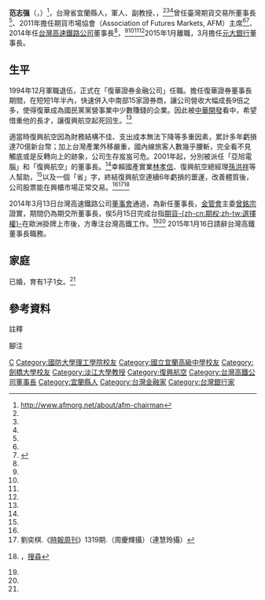 {{otheruses|范志强}}
{{Infobox_Person
|name =范志强
|image=
|box_width=170px
|occupation= 
|period = 
|birth_name=
|other_names =
|english_names = Tony C. Fan
|Sex = 男
|birth_date= {{birth date and age|1951|8|20}}
|birth_place= {{TWN}}[[宜蘭縣|宜蘭縣]]
|death_date= 
|death_place=
|nationality ={{ROC}}
|residence =
|party =
|religion = 
|spouse = 
|relatives =
|education=
*英國[[劍橋大學|劍橋大學]]博士<small>（主修：管理資訊與人工智慧）1994/3</small><ref name="appledaily_tw_20070903_3784927" /><ref name="cier_edu_7122813562971" />
*[[國防管理學院|國防管理學院]]<small>企管碩士（MBA）1985/6</small><ref name="cier_edu_7122813562971" />
*美國[[阿拉巴馬大學|阿拉巴馬大學]]<small>計算機工程碩士 1982/3</small><ref name="cier_edu_7122813562971" />
*[[中正理工學院|中正理工學院]]<small>電子工程系學士 1974/10</small><ref name="cier_edu_7122813562971" />
|past = 
*國防管理學院 講師、副教授<small>（1984/7－1994/12）</small><ref name="cier_edu_7122813562971" />
*[[臺灣證券交易所|臺灣證券交易所]] 顧問<small>（1984/7－1987/6）</small><ref name="cier_edu_7122813562971" />
*復華證券金融公司<ref name="cier_edu_7122813562971" />
:#顧問<small>（1988/7－1994/12）</small>
:#經理、協理<small>（1995/1－1997/2）</small>
:#董事長兼總經理<small>（1997/2－2001/1）</small>
*[[財團法人中華民國證券櫃檯買賣中心|中華民國櫃檯買賣中心]] 監察人<small>（1997/8－2000/7）</small><ref name="cier_edu_7122813562971" />
*台北市證券商業同業公會 監事會主席<ref name="cier_edu_7122813562971" />
*中華民國證券商業同業公會 理監事主席（召集人）<ref name="cier_edu_7122813562971" />
*台灣期貨交易所 監察人<ref name="cier_edu_7122813562971" />
*復華期貨 董事<ref name="cier_edu_7122813562971" />
*證券交易所共同責任制
:交割結算基金 委員<ref name="cier_edu_7122813562971" />
*櫃檯買賣市場共同責任制
:交割結算基金 委員<ref name="cier_edu_7122813562971" />
*[[華梵大學|華梵大學]]工管研究所 兼任副教授 <small>（2001/8－2002/7）</small><ref name="cier_edu_7122813562971" />
*怡安科技股份有限公司 董事長 <small>（2002/4－2003/12）</small><ref name="appledaily_tw_20070903_3784927" /><ref name="cier_edu_7122813562971" />
*亞旭電腦股份有限公司 董事長 <small>（2001/2－2006/3）</small><ref name="appledaily_tw_20070903_3784927" /><ref name="cier_edu_7122813562971" /><ref name="bw_tw_mag_12083" />
*[[開南管理學院|開南管理學院]]空運管理研究所　兼任副教授 <small>（2006/2－2006/7）</small>
*[[復興航空|復興航空]]運輸股份有限公司 董事長<ref name="cier_edu_7122813562971" /><ref name="bw_tw_mag_12083" /><ref name="libertytimes_200010228_today-e7" />
*台北市航空運輸商業同業公會　理事長<ref name="cier_edu_7122813562971" />
*[[淡江大學|淡江大學]]國際企業經營系 兼任副教授<ref name="cier_edu_7122813562971" />
*元科管理顧問股份有限公司 董事長<ref name="cier_edu_7122813562971" />
*財團法人[[中華經濟研究院|中華經濟研究院]] 董事長<ref name="cier_edu_7122813562971" />
*[[臺灣集中保管結算所|臺灣集中保管結算所]]董事長<small>（2008/08/21－2010/07/12）</small>
*[[臺灣期貨交易所|臺灣期貨交易所]] 董事長 <small>（2010/07－2014/5/15）</small><ref name="taifex_20140217" /><ref name="cna_20140310" /><ref name="appledaily_tw_20140313_359749" /><ref name="cna_201403130049-1" />
:*期貨市場協會主席（2011年－2012年）<ref name="afmorg-chairman"/><ref name="cnYES-2011-03-02"/>
*[[台灣高速鐵路公司|台灣高速鐵路公司]]董事長<small>（2014/03/13－2015/01/16）</small><ref name="appledaily_tw_20140313_359749" /><ref name="cna_201403130049-1" />
*[[元大銀行|元大銀行]]董事長<ref>[http://news.ltn.com.tw/news/business/paper/867703 范志強 出任元大銀董事長]，2015-03-31</ref>

|awards= 
*中華民國第四屆證券暨期貨金彝獎－最佳企業領導人<small>（1999/8/25）</small>
*中華民國八十八年全國優良商人金商獎<small>（1999/11/1）</small>
*中華民國傑出企業領導人金峰獎<small>（2000/10）</small><ref name="cier_edu_7122813562971" />
}}

'''范志强'''（{{lang-en|Tony C. Fan}}，{{bd|1951年|8月20日|||catIdx=}}）<ref name="afmorg-chairman">http://www.afmorg.net/about/afm-chairman</ref>，台灣省宜蘭縣人，軍人、副教授、{{le|商業經理人|Business manager|專業經理人}}，<ref name="appledaily_tw_20070903_3784927" /><ref name="cier_edu_7122813562971" /><ref name="gpwb_20131101" />曾任臺灣期貨交易所董事長<ref name="taifex_20140217" />、2011年擔任期貨市場協會（Association of Futures Markets, AFM）主席<ref name="afmorg-chairman"/><ref name="cnYES-2011-03-02">{{cite web | url = http://news.cnyes.com/content/20110302/kdvjot365scrm.shtml | title = 台灣期交所董座范志強當選國際期貨組織AFM協會主席 | author = 陳慧琳 | location = 臺灣臺北　 | date = 2011-03-02 | publisher = 鉅亨網 cnYES | deadurl = yes | archiveurl = https://web.archive.org/web/20140520221216/http://news.cnyes.com/content/20110302/kdvjot365scrm.shtml | archivedate = 2014-05-20 }}</ref>、2014年任[[台灣高速鐵路公司|台灣高速鐵路公司]]董事長<ref name="cna_20140310" />，<ref name="appledaily_tw_20140311_35692050" /><ref name="appledaily_tw_20140313_359749" /><ref name="cna_201403130049-1" /><ref name="appledaily_tw_20140314_35700526" />2015年1月離職，3月擔任[[元大銀行|元大銀行]]董事長。

== 生平 ==
1994年12月軍職退伍，正式在「復華證券金融公司」{{efn|[[元大寶來證券|元大寶來證券]]前身之一<ref>[http://www.104.com.tw/jobbank/custjob/index.php?r=cust&j=446043274836406748423a1d1d1d1d5f2443a363189j52 復華投信] - [[104人力銀行|104人力銀行]]</ref>}}任職。擔任復華證券董事長期間，在短短1年半內，快速併入中南部15家證券商，讓公司營收大幅成長9倍之多，使得復華成為國民黨黨營事業中少數賺錢的企業。因此被[[中華開發|中華開發]]看中，希望借重他的長才，讓復興航空起死回生。<ref name="bw_tw_mag_12083" />

適當時復興航空因為財務結構不佳、支出成本無法下降等多重因素，累計多年虧損達70億新台幣；加上台灣產業外移嚴重，國內線旅客人數幾乎腰斬，完全看不見觸底或是反轉向上的跡象，公司生存岌岌可危。2001年起，分別被派任「亞旭電腦」{{efn|亞旭創辦人及原董事長杜興隆、亞旭總經理林成貴等<ref>[http://www.ep.nctu.edu.tw/alumni/alumni.php 傑出系友] - [[國立交通大學|國立交通大學]]電子物理系</ref>}}和「復興航空」的董事長。<ref name="bw_tw_mag_12083" />幸賴國產實業[[林孝信_(消歧義)|林孝信]]、復興航空總經理[[孫洪祥|孫洪祥]]{{efn|2014年3月在[[華航集團|華航集團]]任職}}等人幫助，<ref name="libertytimes_200010228_today-e7" />以及一個「省」字，終結復興航空連續6年虧損的噩運，改善體質後，公司股票能在興櫃市場正常交易。<ref name="bw_tw_mag_12083" /><ref>劉奕棋.《[[時報周刊|時報周刊]]》1319期.（周慶輝攝）（連慧玲攝）</ref><ref name="cw_mag_20080618_5002655">{{cite web| url= http://www.cw.com.tw/article/article.action?id=5002655 |title= 航空、汽車業　求生大作戰 | author= 黃亦筠  | coauthors = 呂馨玲  | location= 台北 | publisher= [[天下雜誌|天下雜誌]] | work = 399期 | date= 2008-06-18 | year = 2008}}，[http://www.cw.com.tw/search/doSearch.action?key=%E8%8C%83%E5%BF%97%E5%BC%B7 搜尋]</ref>

2014年3月13日台灣高速鐵路公司[[董事會|董事會]]通過，為新任董事長，[[中華民國金融監督管理委員會|金管會]]主委[[曾銘宗|曾銘宗]]證實，期間仍為期交所董事長，俟5月15日完成台指[[股票期貨|期貨]][[期权|-{zh-cn:期权;zh-tw:選擇權}-]]在歐洲掛牌上市後，方專注台灣高鐵工作。<ref name="appledaily_tw_20140313_359749" /><ref name="cna_201403130049-1" />
2015年1月16日請辭台灣高鐵董事長職務。

== 家庭 ==
已婚，育有1子1女。<ref name="appledaily_tw_20140311_35692050" />

== 參考資料 ==
;註釋
{{notelist|iger=}}
;腳注
{{reflist|
refs=
<ref name="libertytimes_200010228_today-e7">{{cite news| url= http://www.libertytimes.com.tw/2001/new/feb/28/today-e7.htm |title= 復興航空 開發經營團隊接掌 | author= 蘇宇暉 | location= 台北 | publisher= [[自由時報|自由時報]] | date= 2001年2月28日 }}</ref>
<ref name="appledaily_tw_20070903_3784927">{{cite news| url= http://www.appledaily.com.tw/appledaily/article/finance/20070903/3784927/ |title= 范志強 抱孫不成 養狗乾過癮 | author= 陳慜蔚 | location= 台北 | publisher= [[蘋果日報|蘋果日報]] | date= 2007年9月3日 }}</ref>
<ref name="cier_edu_7122813562971">{{cite web |url=http://www.cier.edu.tw/public/Attachment/7122813562971.pdf | title= 范志強 董事長簡歷 | format = pdf | publisher= 財團法人[[中華經濟研究院|中華經濟研究院]]}}</ref>
<ref name="bw_tw_mag_12083">{{cite web| url= http://www.businessweekly.com.tw/KArticle.aspx?id=12083 |title= 接下亞旭電腦與復興航空兩大挑戰 證券、航空、科技，范志強通吃！ | author= 張殿文 | work = 第700期 | publisher= [[商業周刊_(台灣)|商業周刊 (台灣)]] | date= 2003-05-21}}</ref>
<ref name="gpwb_20131101">{{cite web | url = http://news.gpwb.gov.tw/news.aspx?ydn=026dTHGgTRNpmRFEgxcbfXeut3OMJo83bj7NmgTAG03izL9SvsLzjw8ouUWWFWPOqrPxdI9fcWxxv0R6loI35x6DqsJKdegeaDzQqP4c958%3d | title = ◎ 理工學院院慶 績效卓著 | author = 謝宗憲 | publisher = 中華民國國防部[[青年日報社|青年日報社]] | date = 2013年11月1日 | quote = 國防大學校長[[邱國正|邱國正]]上將主持中正理工學院院慶大會時，勗勉全體師生效法先期學長戮力為國服務典範，成為有志青年獻身報國、開創美好前程的最佳學府；此外，會中也舉辦「教育成果展」等展覽，展現該校優異的學術成果。<br/><br/>國防大學理工學院昨日舉行「47週年院慶」慶祝活動，邀請[[鄭毓珊|鄭毓珊]]備役中將等歷任院長、校友、眷屬及師長等蒞院共同慶賀暨合影，並頒獎表揚「傑出校友」范志強以及多位「校友楷模」。 | deadurl = yes | archiveurl = https://web.archive.org/web/20131104142114/http://news.gpwb.gov.tw/news.aspx?ydn=026dTHGgTRNpmRFEgxcbfXeut3OMJo83bj7NmgTAG03izL9SvsLzjw8ouUWWFWPOqrPxdI9fcWxxv0R6loI35x6DqsJKdegeaDzQqP4c958%3D | archivedate = 2013年11月4日 }}</ref>
<ref name="taifex_20140217">{{cite web| url= http://www.taifex.com.tw/chinese/1/OrgStructure1.asp |title= 董事會、委員會！ 臺灣期貨交易所股份有限公司第六屆董事及監察人名單 | author=   | publisher= [[臺灣期貨交易所|臺灣期貨交易所]] | date= 2014-02-17}}</ref>
<ref name="cna_20140310">{{cite news| url= http://www.cna.com.tw/news/afe/201403100469-1.aspx |title= 扮演救火隊的范志強 | author= 韋樞 | location= 台北 | publisher= [[中央通訊社|中央通訊社]] | date= 2014-03-10}}</ref>
<ref name="appledaily_tw_20140311_35692050">{{cite news| url= http://www.appledaily.com.tw/appledaily/article/headline/20140311/35692050/ |title= 高鐵新董事長 范志強料接任 | author= 陳如嬌 | location= 台北 | publisher= [[蘋果日報|蘋果日報]] | date= 2014年3月11日}}</ref>
<ref name="appledaily_tw_20140313_359749">{{cite news| url= http://www.appledaily.com.tw/realtimenews/article/life/20140313/359749/ |title= 高鐵確認董座范志強、執行長鄭光遠 | author=   | location= 台北 | publisher= [[蘋果日報|蘋果日報]] | date= 2014年3月13日}}</ref>
<ref name="cna_201403130049-1">{{cite news| url= http://www.cna.com.tw/news/ahel/201403130049-1.aspx |title= 范志強接高鐵董座 擬暫不支薪 | author= 汪淑芬  | location= 台北 | publisher= [[中央通訊社|中央通訊社]] | date= 2014年3月13日}}</ref>
<ref name="appledaily_tw_20140314_35700526">{{cite news| url= http://www.appledaily.com.tw/appledaily/article/headline/20140314/35700526/ |title= 范志強接董座、鄭光遠接執行長 高鐵又出包 | author= 陳如嬌  | location= 台北 | publisher= [[蘋果日報|蘋果日報]] | date= 2014年3月14日}}</ref>
}}

{{Authority control}}
{{DEFAULTSORT:Fan范}}
[[Category:范姓|C]]
[[Category:國防大學理工學院校友|Category:國防大學理工學院校友]]
[[Category:國立宜蘭高級中學校友|Category:國立宜蘭高級中學校友]]
[[Category:劍橋大學校友|Category:劍橋大學校友]]
[[Category:淡江大學教授|Category:淡江大學教授]]
[[Category:復興航空|Category:復興航空]]
[[Category:台灣高鐵公司董事長|Category:台灣高鐵公司董事長]]
[[Category:宜蘭縣人|Category:宜蘭縣人]]
[[Category:台灣金融家|Category:台灣金融家]]
[[Category:台灣銀行家|Category:台灣銀行家]]
